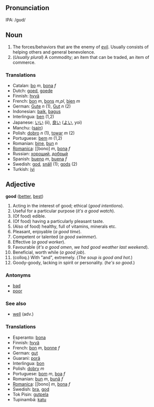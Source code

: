 ==Pronunciation==
IPA: /gʊd/

==Noun==
#The forces/behaviors that are the enemy of [[evil]].  Usually consists of helping others and general benevolence.
#(''Usually plural'') A commodity; an item that can be traded, an item of commerce.

===Translations===
*Catalan: [[bo]] ''m'', [[bona]] ''f''
*Dutch: [[goed]], [[goede]]
*Finnish: [[hyvä]]
*French: [[bon]] ''m'', [[bons]] ''m,pl'', [[bien]] ''m''
*German: [[Gute]] ''n'' (1), [[Gut]] ''n'' (2)
*Indonesian: [[baik]], [[bagus]]
*Interlingua: [[ben]] (1,2)
*Japanese: [[いい]] (ii), [[良い]] ([[よい]], yoi)
*Manchu: ([[sain]])
*Polish: [[dobro]] ''n'' (1), [[towar]] ''m'' (2)
*Portuguese: [[bem]] ''m'' (1,2)
*Romanian: [[bine]], [[bun]] ''n'' 
*[[Romanica]]: [[bono] ''m'', [[bona]] ''f''
*Russian: [[хороший]], [[добрый]]
*Spanish: [[bueno]] ''m'', [[buena]] ''f''
*Swedish: [[god]], [[snäll]] (1); [[gods]] (2)
*Turkish: [[iyi]]

==Adjective==
'''good''' ([[better]], [[best]])

#Acting in the interest of good; ethical (''good intentions'').
#Useful for a particular purpose (''it's a good watch'').
#(Of food) edible.
#(Of food) having a particularly pleasant taste.
#(Also of food) healthy, full of vitamins, minerals etc.
#Pleasant, enjoyable (''a good time'').
#Competent or talented (''a good swimmer'').
#Effective (''a good worker'').
#Favourable (''it's a good omen'', ''we had good weather last weekend'').
#Beneficial, worth while (''a good job'').
#(colloq.) With "and", extremely. (''The soup is good and hot.'')
# Goody-goody, lacking in spirit or personality. (''he's so good''.)

===Antonyms===

* [[bad]]
* [[poor]]

===See also===
*[[well]] (adv.)

===Translations===
*Esperanto: [[bona]]
*Finnish: [[hyvä]]
*French: [[bon]] ''m'', [[bonne]] ''f''
*German: [[gut]]
*Guarani: [[porã]]
*Interlingua: [[bon]]
*Polish: [[dobry]] ''m''
*Portuguese: [[bom]] ''m'', [[boa]] ''f''
*Romanian: [[bun]] ''m'', [[bună]] ''f''
*[[Romanica]]: [[bono] ''m'', [[bona]] ''f''
*Swedish: [[bra]], [[god]]
*Tok Pisin: [[gutpela]]
*Tupinambá: [[katu]]